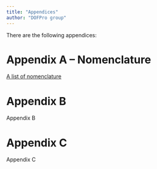 ```yaml
---
title: "Appendices"
author: "DOFPro group"
---
```


There are the following appendices:

# Appendix A – Nomenclature
[A list of nomenclature](Nomenclature.qmd)

# Appendix B
Appendix B

# Appendix C
Appendix C
